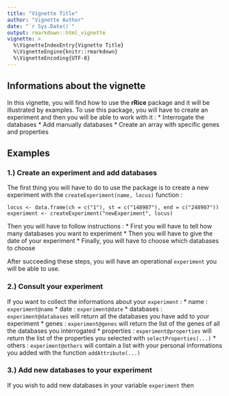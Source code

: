 ```yaml
---
title: "Vignette Title"
author: "Vignette Author"
date: "`r Sys.Date()`"
output: rmarkdown::html_vignette
vignette: >
  %\VignetteIndexEntry{Vignette Title}
  %\VignetteEngine{knitr::rmarkdown}
  %\VignetteEncoding{UTF-8}
---
```



## Informations about the vignette

In this vignette, you will find how to use the **rRice** package and it will be illustrated by examples. 
To use this package, you will have to create an experiment and then you will be able to work with it :
* Interrogate the databases
* Add manually databases
* Create an array with specific genes and properties

## Examples

### 1.) Create an experiment and add databases

The first thing you will have to do to use the package is to create a new experiment with the `createExperiment(name, locus)` function :
```
locus <- data.frame(ch = c("1"), st = c("148907"), end = c("248907"))
experiment <- createExperiment("newExperiment", locus)
```

Then you will have to follow instructions :
* First you will have to tell how many databases you want to experiment
* Then you will have to give the date of your experiment
* Finally, you will have to choose which databases to choose
    
After succeeding these steps, you will have an operational `experiment` you will be able to use. 

### 2.) Consult your experiment

If you want to collect the informations about your `experiment` :
* name : `experiment@name`
* date : `experiment@date`
* databases : `experiment@databases` will return all the databases you have add to your experiment
* genes : `experiment@genes` will return the list of the genes of all the databases you interrogated
* properties : `experiment@properties` will return the list of the properties you selected with `selectProperties(...)`
* others : `experiment@others` will contain a list with your personal informations you added with the function `addAttribute(...)`

### 3.) Add new databases to your experiment

If you wish to add new databases in your variable `experiment` then  

















